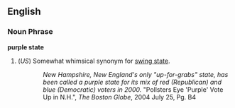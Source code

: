 ==English==

===Noun Phrase===
'''purple state'''

# (''US'') Somewhat whimsical synonym for [[swing state]].
::''New Hampshire, New England's only "up-for-grabs" state, has been called a purple state for its mix of red (Republican) and blue (Democratic) voters in 2000.'' "Pollsters Eye 'Purple' Vote Up in N.H.", ''The Boston Globe'', 2004 July 25, Pg. B4